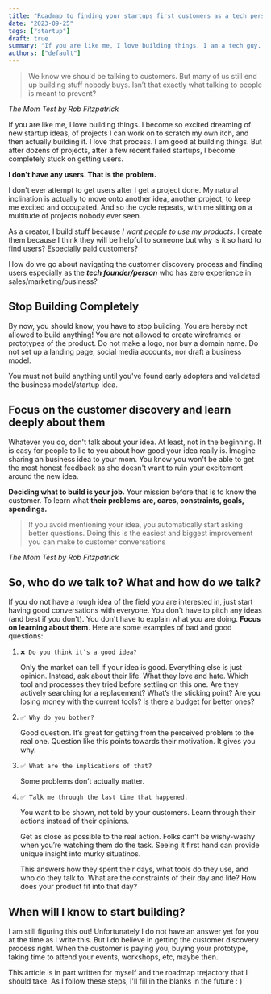 ```yaml
---
title: "Roadmap to finding your startups first customers as a tech person"
date: "2023-09-25"
tags: ["startup"]
draft: true
summary: "If you are like me, I love building things. I am a tech guy. But I do not know how to get users. This is a roadmap guide for someone who has no experience in sales and business and more techy like me."
authors: ["default"]
---
```


> We know we should be talking to customers. But many of us still end up building stuff nobody buys. Isn’t that exactly what talking to people is meant to prevent?

<cite className="bg-gray-200 p-2">The Mom Test by Rob Fitzpatrick </cite>

If you are like me, I love building things. I become so excited dreaming of new startup ideas, of projects I can work on to scratch my own itch, and then actually building it. I love that process. I am good at building things. But after dozens of projects, after a few recent failed startups, I become completely stuck on getting users.

**I don't have any users. That is the problem.**

I don't ever attempt to get users after I get a project done. My natural inclination is actually to move onto another idea, another project, to keep me excited and occupated. And so the cycle repeats, with me sitting on a multitude of projects nobody ever seen.

As a creator, I build stuff because _I want people to use my products_. I create them because I think they will be helpful to someone but why is it so hard to find users? Especially paid customers?

How do we go about navigating the customer discovery process and finding users especially as the _**tech founder/person**_ who has zero experience in sales/marketing/business?

## Stop Building Completely

By now, you should know, you have to stop building. You are hereby not allowed to build anything! You are not allowed to create wireframes or prototypes of the product. Do not make a logo, nor buy a domain name. Do not set up a landing page, social media accounts, nor draft a business model.

You must not build anything until you've found early adopters and validated the business model/startup idea.

## Focus on the customer discovery and learn deeply about them

Whatever you do, don't talk about your idea. At least, not in the beginning. It is easy for people to lie to you about how good your idea really is. Imagine sharing an business idea to your mom. You know you won't be able to get the most honest feedback as she doesn't want to ruin your excitement around the new idea.

**Deciding what to build is your job.** Your mission before that is to know the customer. To learn what **their problems are, cares, constraints, goals, spendings.**

> If you avoid mentioning your idea, you automatically start asking better questions. Doing this is the easiest and biggest improvement you can make to customer conversations

<cite className="bg-gray-200 p-2">The Mom Test by Rob Fitzpatrick </cite>

## So, who do we talk to? What and how do we talk?

If you do not have a rough idea of the field you are interested in, just start having good conversations with everyone. You don't have to pitch any ideas (and best if you don't). You don't have to explain what you are doing. **Focus on learning about them**. Here are some examples of bad and good questions:

1. `❌ Do you think it’s a good idea?`

    Only the market can tell if your idea is good. Everything else is just opinion. Instead, ask about their life. What they love and hate. Which tool and processes they tried before settling on this one. Are they actively searching for a replacement? What’s the sticking point? Are you losing money with the current tools? Is there a budget for better ones?

2. `✅ Why do you bother?`

    Good question. It’s great for getting from the perceived problem to the real one. Question like this points towards their motivation. It gives you why.

3. `✅ What are the implications of that?`

    Some problems don’t actually matter.

4. `✅ Talk me through the last time that happened.`

    You want to be shown, not told by your customers. Learn through their actions instead of their opinions.

    Get as close as possible to the real action. Folks can’t be wishy-washy when you’re watching them do the task. Seeing it first hand can provide unique insight into murky situatinos.

    This answers how they spent their days, what tools do they use, and who do they talk to. What are the constraints of their day and life? How does your product fit into that day?

## When will I know to start building?

I am still figuring this out! Unfortunately I do not have an answer yet for you at the time as I write this. But I do believe in getting the customer discovery process right. When the customer is paying you, buying your prototype, taking time to attend your events, workshops, etc, maybe then.

This article is in part written for myself and the roadmap trejactory that I should take. As I follow these steps, I'll fill in the blanks in the future : )
